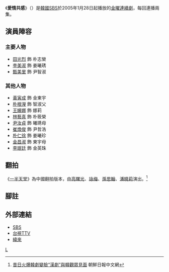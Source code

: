 {{Infobox Television
| show_name            = 愛情共感
| original_name        = {{lang|ko|사랑공감}}
| image                = [[File:Love_Event.jpg|250px]]
| caption              = 
| show_name_2          = 
| genre                = 
| format               = 
| creator              = 
| developer            = 
| writer               = [[崔允晶|崔允晶]]
| director             = 鄭世浩、[[申允燮|申允燮]]
| creative_director    = 
| presenter            = 
| starring             = [[田光烈_(韓國)|田光烈]]、[[李美淑|李美淑]]、[[甄美里|甄美里]]
| slogan               = 
| theme_music_composer = 
| opentheme            = 
| endtheme             = 
| composer             = 
| country              = {{ROK}}
| language             = [[韓語|韓語]]
| num_seasons          = <!-- or num_series -->
| num_episodes         = 24
| list_episodes        = 
| executive_producer   = 
| producer             = 
| editor               = 
| location             = 
| cinematography       = 
| camera               = 
| runtime              = 約70分鐘（含廣告）
| company              = 
| distributor          = 
| channel              = [[SBS_(韓國)|SBS]]
| first_run            = {{ROK}}
| first_aired          = {{start date|2005|1|28}}
| last_aired           = {{end date|2005|4|15}}
| status               = 
| preceded_by          = 
| followed_by          = 
| related              = 
| website              = http://tv.sbs.co.kr/loveenter/
| production_website   = 
| 中國大陸名稱 = 
| 台灣名稱   = 愛情共感（台視）<br />愛情同感（緯來）
| 港澳名稱   = 
| 馬新名稱   = 
}}

《'''愛情共感'''》（{{kor|諺=사랑공감|漢=사랑共感|羅=Saranggonggam|f=y}}）是[[韓國|韓國]][[SBS_(韓國)|SBS]]於2005年1月28日起播放的[[SBS金曜連續劇|金曜連續劇]]，每回連播兩集。

== 演員陣容 ==
=== 主要人物 ===
*[[田光烈_(韓國)|田光烈]] 飾 朴志榮
*[[李美淑|李美淑]] 飾 姜曦琇 
*[[甄美里|甄美里]] 飾 尹智淑
=== 其他人物 ===
*[[黃寅成|黃寅成]] 飾 金東宇 
*[[朴根瀅|朴根瀅]] 飾 智淑父
*[[王嬪娜|王嬪娜]] 飾 娜莉 
*[[林藝真|林藝真]] 飾 朴筱榮
*[[尹汝貞|尹汝貞]] 飾 曦琇母
*[[崔煥俊|崔煥俊]] 飾 尹哲浩
*[[朴仁徐|朴仁徐]] 飾 姜曦珍
*[[金昌淑|金昌淑]] 飾 東宇母
*[[李珉廷|李珉廷]] 飾 金英珠
== 翻拍 ==
《[[一半天堂|一半天堂]]》為中國翻拍版本，由[[高曙光|高曙光]]、[[詠梅|詠梅]]、[[孫思翰|孫思翰]]、[[潘曉莉|潘曉莉]]演出。<ref>[http://cn.chosun.com/big5/site/data/html_dir/2008/04/18/20080418000027.html 昔日火爆韓劇變臉“漢劇”與韓觀眾見面] {{Wayback|url=http://cn.chosun.com/big5/site/data/html_dir/2008/04/18/20080418000027.html |date=20140116142128 }} 朝鮮日報中文網{{zh}}</ref>

== 腳註 ==
{{reflist}}

== 外部連結 ==
*[http://tv.sbs.co.kr/loveenter/ SBS] {{Wayback|url=http://tv.sbs.co.kr/loveenter/ |date=20120105083926 }} {{ko}}
*[http://www.ttv.com.tw/drama/2006/LoveEnter/ 台視TTV] {{Wayback|url=http://www.ttv.com.tw/drama/2006/LoveEnter/ |date=20130828225052 }} {{zh-tw}}
*[http://drama.videoland.com.tw/channel/fil/ 緯來] {{Wayback|url=http://drama.videoland.com.tw/channel/fil/ |date=20120115123049 }} {{zh-tw}}

{{電視節目的變遷
|電視台= {{KOR}} [[SBS_(韓國)|SBS]]
|播放檔次= [[SBS金曜連續劇|金曜劇]]
|節目名稱= 愛情共感<br />（2005年1月28日 - 2005年4月15日）
|上一節目= [[妻子的叛亂|妻子的叛亂]]<br />（2004年10月15日 - 2005年1月21日）
|下一節目= [[看花的女子|看花的女子]]<br />（2005年4月22日 - 2005年7月1日）
}}
{{電視節目的變遷
|電視台= {{TWN}} [[台灣電視公司|台視]]
|播放檔次= 星期一至五 20:00 - 21:30
|節目名稱= 愛情共感<br />（2006年4月4日 - 2006年4月26日）
|上一節目= [[漢江戀歌|漢江戀歌]]<br />（2006年2月9日 - 2006年4月3日）
|下一節目= [[珍珠項鍊_(韓劇)|珍珠項鍊]]<br />（2006年4月27日 - 2006年6月14日）
}}
{{電視節目的變遷
|電視台= {{TWN}} [[緯來戲劇台|緯來戲劇台]]
|播放檔次= 星期一至五 23:00 - 24:00
|節目名稱= 愛情同感<br />（2006年12月21日 - 2007年1月29日）
|上一節目= [[秘密男女|秘密男女]]（重播）<br />（2006年11月9日 - 2006年12月20日）
|下一節目= {{lk|愛情無法擋|사랑은 아무도 못말려}}（重播輪）<br />（2007年1月30日 - 2007年2月9日）<hr>[[嫂嫂19歲|嫂嫂19歲]]（重播）<br />（2007年2月12日 - 2007年3月16日）<hr>[[新娘18歲|新娘18歲]]<br />（2007年3月19日 - 2007年4月20日）
}}
{{SBS金曜連續劇}}
{{台視八點檔}}

{{Cat also|Salang-gong-gam|SBS金曜連續劇|2005年韓國電視劇集|韓國愛情劇|台視外購電視劇}}

[[Category:緯來電視外購韓劇|L]]